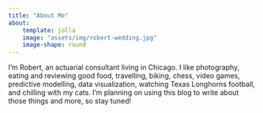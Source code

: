 ```yaml
---
title: "About Me"
about:
    template: jolla
    image: "assets/img/robert-wedding.jpg"
    image-shape: round
---
```


I'm Robert, an actuarial consultant living in Chicago.
I like photography, eating and reviewing good food, travelling, biking, chess, video games, predictive modelling, data visualization, watching Texas Longhorns football, and chilling with my cats.
I'm planning on using this blog to write about those things and more, so stay tuned!
